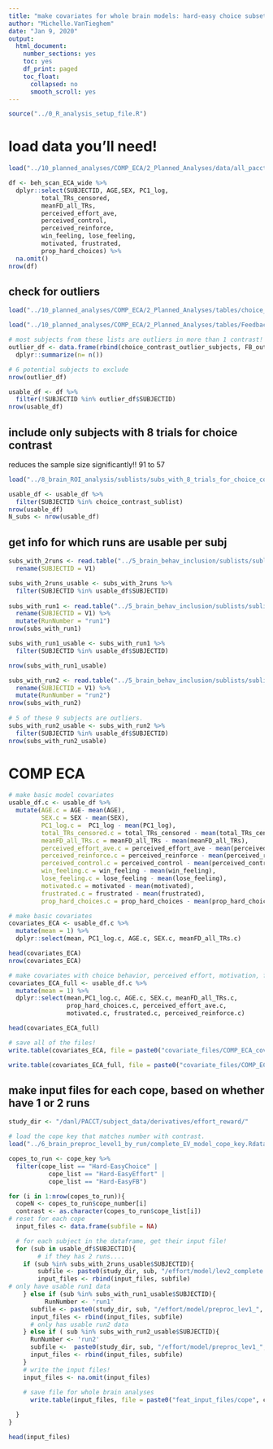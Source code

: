 ```yaml
---
title: "make covariates for whole brain models: hard-easy choice subset"
author: "Michelle.VanTieghem"
date: "Jan 9, 2020"
output:
  html_document:
    number_sections: yes
    toc: yes
    df_print: paged
    toc_float:
      collapsed: no
      smooth_scroll: yes
---
```


```r
source("../0_R_analysis_setup_file.R")
```



# load data you'll need! 

```r

load("../10_planned_analyses/COMP_ECA/2_Planned_Analyses/data/all_pacct_effort_data_with_PCA.rda")

df <- beh_scan_ECA_wide %>%
  dplyr::select(SUBJECTID, AGE,SEX, PC1_log,
         total_TRs_censored, 
         meanFD_all_TRs,
         perceived_effort_ave, 
         perceived_control, 
         perceived_reinforce, 
         win_feeling, lose_feeling, 
         motivated, frustrated, 
         prop_hard_choices) %>%
  na.omit()
nrow(df)

```

## check for outliers 
```r
load("../10_planned_analyses/COMP_ECA/2_Planned_Analyses/tables/choice_contrast_betas_outlier_subjects.Rdata")

load("../10_planned_analyses/COMP_ECA/2_Planned_Analyses/tables/Feedback_betas_outlier_subjects.Rdata")

# most subjects from these lists are outliers in more than 1 contrast! 
outlier_df <- data.frame(rbind(choice_contrast_outlier_subjects, FB_outlier_subjects)) %>%  group_by(SUBJECTID) %>%  
  dplyr::summarize(n= n())

# 6 potential subjects to exclude 
nrow(outlier_df)

usable_df <- df %>%
  filter(!SUBJECTID %in% outlier_df$SUBJECTID)
nrow(usable_df)
```


## include only subjects with 8 trials for choice contrast
reduces the sample size significantly!! 91 to 57
```r
load("../8_brain_ROI_analysis/sublists/subs_with_8_trials_for_choice_contrast_EVs.Rdata")

usable_df <- usable_df %>%
  filter(SUBJECTID %in% choice_contrast_sublist)
nrow(usable_df)
N_subs <- nrow(usable_df)
```

## get info for which runs are usable per subj
```r

subs_with_2runs <- read.table("../5_brain_behav_inclusion/sublists/sublists_include_2_runs2019-12-04.txt", header = F) %>%
  rename(SUBJECTID = V1)

subs_with_2runs_usable <- subs_with_2runs %>%  
  filter(SUBJECTID %in% usable_df$SUBJECTID)
  
subs_with_run1 <- read.table("../5_brain_behav_inclusion/sublists/sublists_include_Run1_only2019-12-04.txt", header = F) %>%
  rename(SUBJECTID = V1) %>%
  mutate(RunNumber = "run1")
nrow(subs_with_run1)

subs_with_run1_usable <- subs_with_run1 %>%  
  filter(SUBJECTID %in% usable_df$SUBJECTID)

nrow(subs_with_run1_usable)

subs_with_run2 <- read.table("../5_brain_behav_inclusion/sublists/sublists_include_Run2_only2019-12-04.txt", header = F) %>%
  rename(SUBJECTID = V1) %>%
  mutate(RunNumber = "run2") 
nrow(subs_with_run2)
  
# 5 of these 9 subjects are outliers. 
subs_with_run2_usable <- subs_with_run2 %>%
  filter(SUBJECTID %in% usable_df$SUBJECTID)
nrow(subs_with_run2_usable)
```


# COMP ECA

```r
# make basic model covariates 
usable_df.c <- usable_df %>%
  mutate(AGE.c = AGE- mean(AGE), 
         SEX.c = SEX - mean(SEX), 
         PC1_log.c =  PC1_log - mean(PC1_log), 
         total_TRs_censored.c = total_TRs_censored - mean(total_TRs_censored),
         meanFD_all_TRs.c = meanFD_all_TRs - mean(meanFD_all_TRs),
         perceived_effort_ave.c = perceived_effort_ave - mean(perceived_effort_ave), 
         perceived_reinforce.c = perceived_reinforce - mean(perceived_reinforce),
         perceived_control.c = perceived_control - mean(perceived_control), 
         win_feeling.c = win_feeling - mean(win_feeling), 
         lose_feeling.c = lose_feeling - mean(lose_feeling), 
         motivated.c = motivated - mean(motivated), 
         frustrated.c = frustrated - mean(frustrated), 
         prop_hard_choices.c = prop_hard_choices - mean(prop_hard_choices))

# make basic covariates 
covariates_ECA <- usable_df.c %>%
  mutate(mean = 1) %>%
  dplyr::select(mean, PC1_log.c, AGE.c, SEX.c, meanFD_all_TRs.c)

head(covariates_ECA)
nrow(covariates_ECA)

# make covariates with choice behavior, perceived effort, motivation, frustrated, perceived reinforcement
covariates_ECA_full <- usable_df.c %>% 
  mutate(mean = 1) %>%
  dplyr::select(mean,PC1_log.c, AGE.c, SEX.c, meanFD_all_TRs.c, 
                prop_hard_choices.c, perceived_effort_ave.c, 
                motivated.c, frustrated.c, perceived_reinforce.c)

head(covariates_ECA_full)

# save all of the files! 
write.table(covariates_ECA, file = paste0("covariate_files/COMP_ECA_covariates_choice_contrast_N", N_subs, ".txt"), quote = F, row.names = F, col.names = F)

write.table(covariates_ECA_full, file = paste0("covariate_files/COMP_ECA_covariates_full_mod_choice_contrast_N", N_subs,".txt"), quote = F, row.names = F, col.names = F)
```

## make input files for each cope, based on whether have 1 or 2 runs 
```r
study_dir <- "/danl/PACCT/subject_data/derivatives/effort_reward/"

# load the cope key that matches number with contrast.
load("../6_brain_preproc_level1_by_run/complete_EV_model_cope_key.Rdata")

copes_to_run <- cope_key %>%
  filter(cope_list == "Hard-EasyChoice" |
           cope_list == "Hard-EasyEffort" |
           cope_list == "Hard-EasyFB")

for (i in 1:nrow(copes_to_run)){
  copeN <- copes_to_run$cope_number[i]
  contrast <- as.character(copes_to_run$cope_list[i])
# reset for each cope 
  input_files <- data.frame(subfile = NA)

  # for each subject in the dataframe, get their input file!
  for (sub in usable_df$SUBJECTID){
        # if they has 2 runs....
    if (sub %in% subs_with_2runs_usable$SUBJECTID){
        subfile <- paste0(study_dir, sub, "/effort/model/lev2_complete.gfeat/cope", copeN, ".feat/stats/cope1.nii.gz")
        input_files <- rbind(input_files, subfile)
# only have usable run1 data 
    } else if (sub %in% subs_with_run1_usable$SUBJECTID){
          RunNumber <- 'run1'
      subfile <- paste0(study_dir, sub, "/effort/model/preproc_lev1_", RunNumber, ".feat/stats/cope", copeN, ".nii.gz")
      input_files <- rbind(input_files, subfile)
      # only has usable run2 data 
    } else if ( sub %in% subs_with_run2_usable$SUBJECTID){
      RunNumber <- 'run2'
      subfile <-  paste0(study_dir, sub, "/effort/model/preproc_lev1_", RunNumber, ".feat/stats/cope", copeN, ".nii.gz")
      input_files <- rbind(input_files, subfile)
    } 
    # write the input files!
    input_files <- na.omit(input_files)
   
    # save file for whole brain analyses
      write.table(input_files, file = paste0("feat_input_files/cope", copeN,contrast,  "_N", N_subs,".txt"), quote = F, row.names = F, col.names = F)

  }
}

head(input_files)

```
